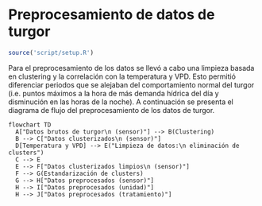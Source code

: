 # Preprocesamiento de datos de turgor

```r
source('script/setup.R')
```

Para el preprocesamiento de los datos se llevó a cabo una limpieza basada en clustering y la correlación con la temperatura y VPD. Esto permitió diferenciar periodos que se alejaban del comportamiento normal del turgor (i.e. puntos máximos a la hora de más demanda hídrica del día y disminución en las horas de la noche). A continuación se presenta el diagrama de flujo del preprocesamiento de los datos de turgor.

```mermaid
flowchart TD
  A["Datos brutos de turgor\n (sensor)"] --> B(Clustering)
  B --> C["Datos clusterizados\n (sensor)"]
  D[Temperatura y VPD] --> E("Limpieza de datos:\n eliminación de clusters")
  C --> E
  E --> F["Datos clusterizados limpios\n (sensor)"]
  F --> G(Estandarización de clusters)
  G --> H["Datos preprocesados (sensor)"]
  H --> I["Datos preprocesados (unidad)"]
  H --> J["Datos preprocesados (tratamiento)"]

```
